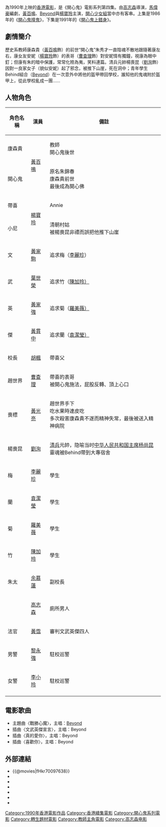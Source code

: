 {{Infobox Film
| name               = 開心鬼救開心鬼
| original_name      = ''{{lang|en|Happy Ghost IV}}''
| image              = 
| caption            = 開心鬼救開心鬼
| director           = [[高志森|高志森]]
| producer           = 高志森
| producer_2         = 王震球
| writer             = [[馬偉豪|馬偉豪]]、[[吳文輝|吳文輝]]、[[鄭忠泰|鄭忠泰]]
| starring           = [[黃百鳴|黃百鳴]]、[[Beyond|Beyond]]、[[楊寶玲|楊寶玲]]、[[黃光亮|黃光亮]]
| music              = [[Beyond|Beyond]]
| maintheme          = 〈戰勝心魔〉／[[Beyond|Beyond]]
| cinematography     = 李嘉高、溫文傑、葉伯英
| editing            = 金馬
| production_company = [[高志森影業有限公司|高志森影業有限公司]]
| distributor        = [[百鳴影業有限公司|百鳴影業有限公司]]
| released           = {{HKG-1959}}：{{film date|1990|6|30}}{{TWN}}：{{start date|1990|7|21}}
| runtime            = 90分鐘
| country            = {{英屬香港電影}}
| language           = 粵語
| awards             = 
| budget             = 
| gross              = HK $11,780,725
| amg_id             = 
| imdb_id            = tt0097638
| preceded_by        = [[開心鬼撞鬼|開心鬼撞鬼]]
| followed_by        = [[開心鬼上錯身|開心鬼上錯身]]
}}
{{engname|《開心鬼救開心鬼》|''Happy Ghost IV''}}為1990年上映的[[香港電影|香港電影]]，是《開心鬼》電影系列第四集。由[[高志森|高志森]]導演，[[馬偉豪|馬偉豪]]編劇，[[黃百鳴|黃百鳴]]、[[Beyond|Beyond]]與[[楊寶玲|楊寶玲]]主演，[[開心少女組|開心少女組]]當中亦有客串。上集是1986年的《[[開心鬼撞鬼|開心鬼撞鬼]]》，下集是1991年的《[[開心鬼上錯身|開心鬼上錯身]]》。

==劇情簡介== 
歷史系教師康森貴（[[黃百鳴|黃百鳴]]飾）的前世“開心鬼”朱秀才一直陰魂不散地跟隨著康左右，康女友安妮（[[楊寶玲|楊寶玲]]飾）的表哥（[[曹查理|曹查理]]飾）對安妮情有獨鐘，視康為眼中釘；但康有朱的暗中保護，常常化險為夷，笑料連篇。清兵元帥楊喪昆（[[劉洵|劉洵]]飾）因對一良家女子（貌似安妮）起了邪念，被推下山崖，死在洞中；青年學生Behind組合（[[Beyond|Beyond]]）在一次意外中將他的盔甲帶回學校，誰知他的鬼魂附於盔甲上，從此學校亂成一團……

==人物角色==
{| class="wikitable" 
|- 
! 角色名稱 || 演員 || 備註
|- 
| 康森貴 ||rowspan="2"| [[黃百鳴|黃百鳴]] || 教師<br>開心鬼後世
|-
| 開心鬼 || 原名朱錦春<br>康森貴前世<br>最後成為開心佛
|- 
| 帶喜  ||rowspan="2"| [[楊寶玲|楊寶玲]] || Annie
|-
| 小尼 || 清朝村姑<BR>被楊喪昆非禮而誤把他推下山崖
|-
| 文 || [[黃家駒|黃家駒]] || 追求梅（[[李麗珍|李麗珍]]）
|-
| 武 || [[葉世榮|葉世榮]] || 追求竹（[[陳加玲|陳加玲）]]
|-
| 英 || [[黃家強|黃家強]] || 追求菊（[[羅美薇|羅美薇）]]
|-
| 傑 || [[黃貫中|黃貫中]] || 追求蘭（[[袁潔瑩|袁潔瑩）]]
|-
| 校長 || [[胡楓|胡楓]] || 帶喜父
|-
| 趙世界 || [[曹查理|曹查理]] ||帶喜的表哥<br>被開心鬼施法，屁股反轉、頂上心口
|-
| 喪標 || [[黃光亮|黃光亮]] ||趙世界手下<br>吃水果時連皮吃<br>多次殺害康森貴不遂而精神失常，最後被送入精神病院
|-
| 楊喪昆 || [[劉洵_(演員)|劉洵]] || [[清兵|清兵]]元帥，隐喻当时[[中华人民共和国主席|中华人民共和国主席]][[杨尚昆|杨尚昆]] <BR>靈魂被Behind帶到大專宿舍
|-
| 梅 || [[李麗珍|李麗珍]] || 學生
|-
| 蘭 || [[袁潔瑩|袁潔瑩]] || 學生
|-
| 菊 || [[羅美薇|羅美薇]] || 學生
|-
| 竹 || [[陳加玲|陳加玲]] || 學生
|-
| 朱太 || [[余慕蓮|余慕蓮]] || 副校長
|-
| || [[高志森|高志森]] || 廁所男人
|-
| 法官 || [[黃霑|黃霑]] || 審判文武英傑四人
|-
| 男警 || [[黎永強|黎永強]] || 駐校巡警
|-
| 女警 || [[李小玲|李小玲]] || 駐校巡警
|-
|}

==電影歌曲==
*主題曲〈戰勝心魔〉，主唱：[[Beyond|Beyond]]
*插曲〈文武英傑宣言〉，主唱：Beyond
*插曲〈真的愛你〉，主唱：Beyond
*插曲〈喜歡你〉，主唱：Beyond

==外部連結==
*{{@movies|fHkr70097638}}
*{{douban|1307221}}
*{{Mtime|31771}}
*{{Amg movie|144885}}
*{{rotten-tomatoes|happy_ghost_4}}
*{{hkmdb title|7310}}
*{{imdb title|0097638}}

{{Happy Ghost}}
{{Beyond}}
{{DEFAULTSORT:Happy Ghost IV}}
[[Category:1990年香港電影作品|Category:1990年香港電影作品]]
[[Category:香港續集電影|Category:香港續集電影]]
[[Category:開心鬼系列電影|Category:開心鬼系列電影]]
[[Category:轉生題材電影|Category:轉生題材電影]]
[[Category:教師主角電影|Category:教師主角電影]]
[[Category:高志森电影|Category:高志森电影]]